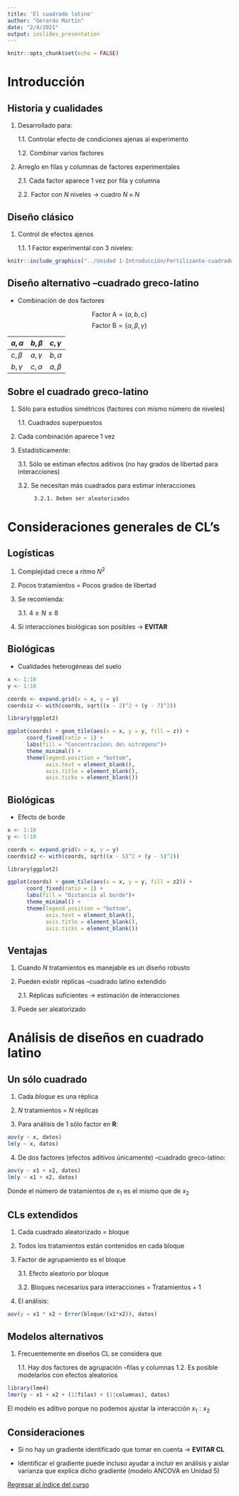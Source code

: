 ```yaml
---
title: 'El cuadrado latino'
author: "Gerardo Martín"
date: "2/4/2021"
output: ioslides_presentation
---
```


```r
knitr::opts_chunk$set(echo = FALSE)
```

# Introducción

## Historia y cualidades

1. Desarrollado para:

      1.1. Controlar efecto de condiciones ajenas al experimento
      
      1.2. Combinar varios factores

2. Arreglo en filas y columnas de factores experimentales

      2.1. Cada factor aparece 1 vez por fila y columna
      
      2.2. Factor con $N$ niveles $\rightarrow$ cuadro $N \times N$
      
## Diseño clásico

1. Control de efectos ajenos

   1.1. 1 Factor experimental con 3 niveles:

```r
knitr::include_graphics("../Unidad 1-Introducción/Fertilizante-cuadrado.png")
```


## Diseño alternativo --cuadrado greco-latino

- Combinación de dos factores

$$ \mathrm{Factor\ A} = \{a, b, c \} $$
$$ \mathrm{Factor\ B} = \{\alpha, \beta, \gamma \}$$

| $a, \alpha$ | $b, \beta$ | $c, \gamma$|
|:---|:---|:---|
| $c, \beta$  | $a, \gamma$| $b, \alpha$ |
| $b, \gamma$ | $c, \alpha$ | $a,  \beta$ |


## Sobre el cuadrado greco-latino

1. Sólo para estudios simétricos (factores con mismo número de niveles)

      1.1. Cuadrados superpuestos

2. Cada combinación aparece 1 vez

3. Estadísticamente:

      3.1. Sólo se estiman efectos aditivos (no hay grados de libertad para interacciones)
      
      3.2. Se necesitan más cuadrados para estimar interacciones
      
            3.2.1. Deben ser aleatorizados
            
# Consideraciones generales de CL's

## Logísticas

1. Complejidad crece a ritmo $N^2$

2. Pocos tratamientos = Pocos grados de libertad

3. Se recomienda:

      3.1. $4 \geq N \leq 8$

4. Si interacciones biológicas son posibles $\rightarrow$ **EVITAR**

## Biológicas

- Cualidades heterogéneas del suelo
      
```r
x <- 1:10
y <- 1:10

coords <- expand.grid(x = x, y = y)
coords$z <- with(coords, sqrt((x - 2)^2 + (y - 7)^2))

library(ggplot2)

ggplot(coords) + geom_tile(aes(x = x, y = y, fill = z)) +
      coord_fixed(ratio = 1) +
      labs(fill = "Concentración\ de\ nitrógeno")+
      theme_minimal() +
      theme(legend.position = "bottom",
            axis.text = element_blank(),
            axis.title = element_blank(),
            axis.ticks = element_blank()) 
```

## Biológicas

- Efecto de borde

```r
x <- 1:10
y <- 1:10

coords <- expand.grid(x = x, y = y)
coords$z2 <- with(coords, sqrt((x - 5)^2 + (y - 5)^2))

library(ggplot2)

ggplot(coords) + geom_tile(aes(x = x, y = y, fill = z2)) +
      coord_fixed(ratio = 1) +
      labs(fill = "Distancia al borde")+
      theme_minimal() +
      theme(legend.position = "bottom",
            axis.text = element_blank(),
            axis.title = element_blank(),
            axis.ticks = element_blank()) 
```
      
## Ventajas

1. Cuando $N$ tratamientos es manejable es un diseño robusto

2. Pueden existir réplicas --cuadrado latino extendido

      2.1. Réplicas suficientes $\rightarrow$ estimación de interacciones

3. Puede ser aleatorizado

# Análisis de diseños en cuadrado latino

## Un sólo cuadrado

1. Cada *bloque* es una réplica

2. $N$ tratamientos = $N$ réplicas

3. Para análisis de 1 sólo factor  en **R**:

```r
aov(y ~ x, datos)
lm(y ~ x, datos)
```

4. De dos factores (efectos aditivos únicamente) --cuadrado greco-latino:

```r
aov(y ~ x1 + x2, datos)
lm(y ~ x1 + x2, datos)
```

Donde el número de tratamientos de $x_1$ es el mismo que de $x_2$

## CLs extendidos

1. Cada cuadrado aleatorizado = bloque

2. Todos los tratamientos están contenidos en cada bloque

3. Factor de agrupamiento es el bloque

      3.1. Efecto aleatorio por bloque
      
      3.2. Bloques necesarios para interacciones = Tratamientos + 1

4. El análisis:

```r
aov(y = x1 * x2 + Error(bloque/(x1*x2)), datos)
```

## Modelos alternativos

1. Frecuentemente en diseños CL se considera que

      1.1. Hay dos factores de agrupación --filas y columnas
      1.2. Es posible modelarlos con efectos aleatorios
      
```r
library(lme4)
lmer(y ~ x1 + x2 + (1|filas) + (1|columnas), datos)
```

El modelo es aditivo porque no podemos ajustar la interacción $x_1 : x_2$

## Consideraciones 
      
- Si no hay un gradiente identificado que tomar en cuenta $\rightarrow$ **EVITAR CL**

- Identificar el gradiente puede incluso ayudar a incluir en análisis y aislar varianza que explica dicho gradiente (modelo ANCOVA en Unidad 5)


[Regresar al índice del curso](../index.html)